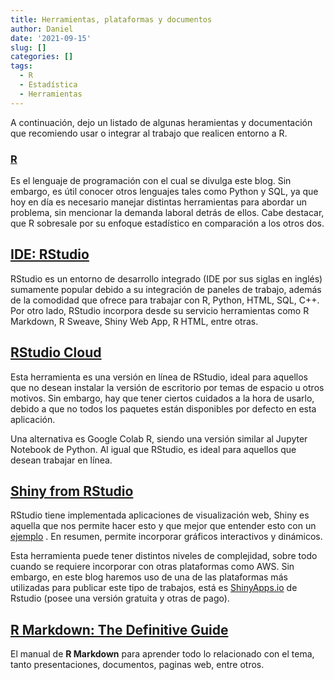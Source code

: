 ```yaml
---
title: Herramientas, plataformas y documentos
author: Daniel
date: '2021-09-15'
slug: []
categories: []
tags:
  - R
  - Estadística
  - Herramientas
---
```


A continuación, dejo un listado de algunas heramientas y documentación que recomiendo usar o integrar al trabajo que realicen entorno a R.

### [**R**](https://www.r-project.org/)
Es el lenguaje de programación con el cual se divulga este blog. Sin embargo, es útil conocer otros lenguajes tales como Python y SQL, ya que hoy en día es necesario manejar distintas herramientas para abordar un problema, sin mencionar la demanda laboral detrás de ellos. Cabe destacar, que R sobresale por su enfoque estadístico en comparación a los otros dos.

## [IDE: RStudio](https://www.rstudio.com/)
RStudio es un entorno de desarrollo integrado (IDE por sus siglas en inglés) sumamente popular debido a su integración de paneles de trabajo, además de la comodidad que ofrece para trabajar con R, Python, HTML, SQL, C++. Por otro lado, RStudio incorpora desde su servicio herramientas como R Markdown, R Sweave, Shiny Web App, R HTML, entre otras.

## [RStudio Cloud](https://rstudio.cloud/)

Esta herramienta es una versión en línea de RStudio, ideal para aquellos que no desean instalar la versión de escritorio por temas de espacio u otros motivos. Sin embargo, hay que tener ciertos cuidados a la hora de usarlo, debido a que no todos los paquetes están disponibles por defecto en esta aplicación.

Una alternativa es Google Colab R, siendo una versión similar al Jupyter Notebook de Python. Al igual que RStudio, es ideal para aquellos que desean trabajar en línea.

## [Shiny from RStudio](https://shiny.rstudio.com/)

RStudio tiene implementada aplicaciones de visualización web, Shiny es aquella que nos permite hacer esto y que mejor que entender esto con un [ejemplo](https://shiny.rstudio.com/gallery/) . En resumen, permite incorporar gráficos interactivos y dinámicos.

Esta herramienta puede tener distintos niveles de complejidad, sobre todo cuando se requiere incorporar con otras plataformas como AWS. Sin embargo, en este blog haremos uso de una de las plataformas más utilizadas para publicar este tipo de trabajos, está es [ShinyApps.io](https://www.shinyapps.io/) de Rstudio (posee una versión gratuita y otras de pago).

## [R Markdown: The Definitive Guide](https://bookdown.org/yihui/rmarkdown/)

El manual de **R Markdown** para aprender todo lo relacionado con el tema, tanto presentaciones, documentos, paginas web, entre otros.